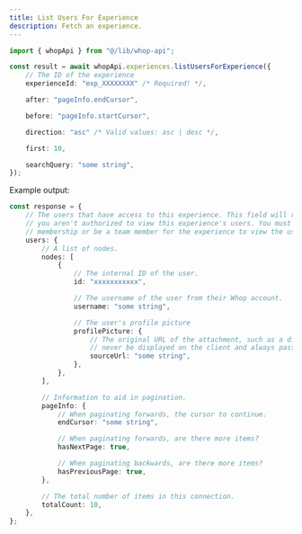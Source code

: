 ```yaml
---
title: List Users For Experience
description: Fetch an experience.
---
```


```typescript
import { whopApi } from "@/lib/whop-api";

const result = await whopApi.experiences.listUsersForExperience({
	// The ID of the experience
	experienceId: "exp_XXXXXXXX" /* Required! */,

	after: "pageInfo.endCursor",

	before: "pageInfo.startCursor",

	direction: "asc" /* Valid values: asc | desc */,

	first: 10,

	searchQuery: "some string",
});

```

Example output:

```typescript
const response = {
	// The users that have access to this experience. This field will return nil if
	// you aren't authorized to view this experience's users. You must have a
	// membership or be a team member for the experience to view the user list.
	users: {
		// A list of nodes.
		nodes: [
			{
				// The internal ID of the user.
				id: "xxxxxxxxxxx",

				// The username of the user from their Whop account.
				username: "some string",

				// The user's profile picture
				profilePicture: {
					// The original URL of the attachment, such as a direct link to S3. This should
					// never be displayed on the client and always passed to an Imgproxy transformer.
					sourceUrl: "some string",
				},
			},
		],

		// Information to aid in pagination.
		pageInfo: {
			// When paginating forwards, the cursor to continue.
			endCursor: "some string",

			// When paginating forwards, are there more items?
			hasNextPage: true,

			// When paginating backwards, are there more items?
			hasPreviousPage: true,
		},

		// The total number of items in this connection.
		totalCount: 10,
	},
};

```
